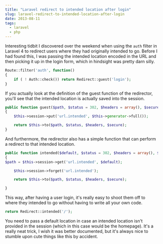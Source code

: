 ```yaml
---
title: "Laravel redirect to intended location after login"
slug: laravel-redirect-to-intended-location-after-login
date: 2013-08-11
tags:
  - laravel
  - php
---
```


Interesting tidbit I discovered over the weekend when using the `auth` filter in Laravel 4 to redirect users where they had originally intended to go. Before I had found this, I was passing the intended location encoded in the URL and then picking it up in the login form, which in hindsight was pretty darn silly.

```php
Route::filter('auth', function()
{
    if ( ! Auth::check()) return Redirect::guest('login');
}
```

If you actually look at the definition of the guest function of the redirector, you'll see that the intended location is actually saved into the session.

```php
public function guest($path, $status = 302, $headers = array(), $secure = null)
{
    $this->session->put('url.intended', $this->generator->full());

    return $this->to($path, $status, $headers, $secure);
}
```

And furthermore, the redirector also has a simple function that can perform a redirect to that intended location.

```php
public function intended($default, $status = 302, $headers = array(), $secure = null)
{
$path = $this->session->get('url.intended', $default);

    $this->session->forget('url.intended');

    return $this->to($path, $status, $headers, $secure);

}

```

This way, after having a user login, it's really easy to shoot them off to where they intended to go without having to write all your own code.

```php
return Redirect::intended('/');
```

You need to pass a default location in case an intended location isn't provided in the session (which in this case would be the homepage). It's a really neat trick, I wish it was better documented, but it's always nice to stumble upon cute things like this by accident.
